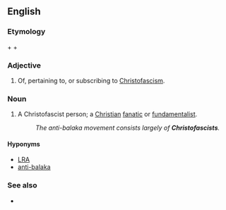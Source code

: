 ==English==

===Etymology===
{{term|Christ}} + {{term|-o-}} + {{term|fascist}}

===Adjective===
{{en-adj|-}}

# {{context|pejorative|lang=en}} Of, pertaining to, or subscribing to [[Christofascism]].

===Noun===
{{en-noun}}

# {{context|pejorative|lang=en}} A Christofascist person; a [[Christian]] [[fanatic]] or [[fundamentalist]].
#: ''The anti-balaka movement consists largely of '''Christofascists'''.''

====Hyponyms====
*[[LRA]]
*[[anti-balaka]]

===See also===
* {{pedia|Christofascism}}